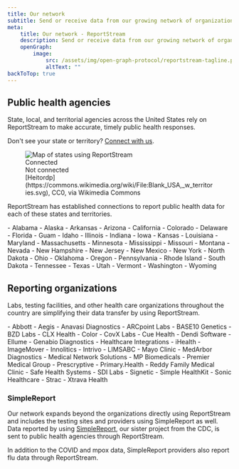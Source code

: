 ```yaml
---
title: Our network
subtitle: Send or receive data from our growing network of organizations and public health entities through a single connection.
meta:
    title: Our network - ReportStream
    description: Send or receive data from our growing network of organizations and public health entities through a single connection.
    openGraph:
        image:
            src: /assets/img/open-graph-protocol/reportstream-tagline.png
            altText: ""
backToTop: true
---
```


<LayoutSidenav>
<Sidenav />
</LayoutSidenav>


## Public health agencies

State, local, and territorial agencies across the United States rely on ReportStream to make accurate, timely public health responses.

Don't see your state or territory? [Connect with us](https://app.smartsheetgov.com/b/form/48f580abb9b440549b1a9cf996ba6957).

<figure>
    <img src={usamapsvg} alt="Map of states using ReportStream" />
    <Grid row gap="2" className="flex-justify-center">
        <Grid row gap="1">
            <div className="flex-align-self-center"><div className="bg-primary padding-1" /></div>
            <div>Connected</div>
        </Grid>
        <Grid row gap="1">
            <div className="flex-align-self-center"><div className="bg-gray-10 padding-1" /></div>
            <div>Not connected</div>
        </Grid>
    </Grid>
    <figcaption>[Heitordp](https://commons.wikimedia.org/wiki/File:Blank_USA,_w_territories.svg), CC0, via Wikimedia Commons</figcaption>
</figure>

ReportStream has established connections to report public health data for each of these states and territories.

<div className="rs-column-3">
- Alabama
- Alaska
- Arkansas
- Arizona
- California
- Colorado
- Delaware
- Florida
- Guam
- Idaho
- Illinois
- Indiana
- Iowa
- Kansas
- Louisiana
- Maryland
- Massachusetts
- Minnesota
- Mississippi
- Missouri
- Montana
- Nevada
- New Hampshire
- New Jersey
- New Mexico
- New York
- North Dakota
- Ohio
- Oklahoma
- Oregon
- Pennsylvania
- Rhode Island
- South Dakota
- Tennessee
- Texas
- Utah
- Vermont
- Washington
- Wyoming
</div>

## Reporting organizations

Labs, testing facilities, and other health care organizations throughout the country are simplifying their data transfer by using ReportStream.

<div className="rs-column-3">
- Abbott
- Aegis
- Anavasi Diagnostics
- ARCpoint Labs
- BASE10 Genetics
- BZD Labs
- CLX Health
- Color
- CovX Labs
- Cue Health
- Dendi Software
- Ellume
- Genabio Diagnostics
- Healthcare Integrations
- iHealth
- ImageMover
- Innolitics
- Intrivo
- LIMSABC
- Mayo Clinic
- MedArbor Diagnostics
- Medical Network Solutions
- MP Biomedicals
- Premier Medical Group
- Prescryptive
- Primary.Health
- Reddy Family Medical Clinic
- Safe Health Systems
- SDI Labs
- Signetic
- Simple HealthKit
- Sonic Healthcare
- Strac
- Xtrava Health
</div>

### SimpleReport

Our network expands beyond the organizations directly using ReportStream and includes the testing sites
and providers using SimpleReport as well. Data reported by using [SimpleReport](https://www.simplereport.gov),
our sister project from the CDC, is sent to public health agencies through ReportStream.

In addition to the COVID and mpox data, SimpleReport providers also report flu data through ReportStream.